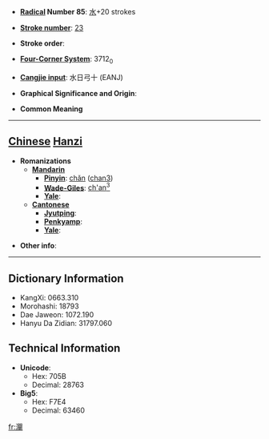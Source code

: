 * '''[[Wiktionary:Chinese radical index| Radical]] Number 85''': [[Wiktionary:Chinese radical index 水|水]]+20 strokes

* '''[[Wiktionary:Chinese total strokes index|Stroke number]]''': [[Wiktionary:Chinese total strokes index 23|23]]

* '''Stroke order''': 

* '''[[Wiktionary:Chinese four corner index|Four-Corner System]]''': 3712<sub>0</sub>

* '''[[Wiktionary:Chinese Cangjie index|Cangjie input]]''': 水日弓十 (EANJ)

* '''Graphical Significance and Origin''': 

* '''Common Meaning'''

----

== [[Chinese]] [[Hanzi]] ==

* '''Romanizations'''
** '''[[Mandarin]]'''
*** '''[[Pinyin]]''': [[chǎn]] ([[chan3]])
*** '''[[Wade-Giles]]''': [[ch'an3|ch'an<sup>3</sup>]]
*** '''[[Yale]]''': 
** '''[[Cantonese]]'''
*** '''[[Jyutping]]''':
*** '''[[Penkyamp]]''': 
*** '''[[Yale]]''': 

* '''Other info''': 

----

== Dictionary Information ==

* KangXi: 0663.310
* Morohashi: 18793
* Dae Jaweon: 1072.190
* Hanyu Da Zidian: 31797.060

== Technical Information ==

* '''Unicode''':
** Hex: 705B
** Decimal: 28763
* '''Big5''':
** Hex: F7E4
** Decimal: 63460

[[fr:灛]]
